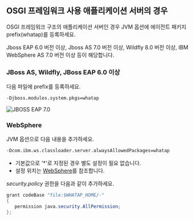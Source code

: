 ## OSGI 프레임워크 사용 애플리케이션 서버의 경우

OSGI 프레임워크 구조의 애플리케이션 서버인 경우 JVM 옵션에 에이전트 패키지 prefix(whatap)를 등록하세요.

Jboss EAP 6.0 버전 이상, Jboss AS 7.0 버전 이상, Wildfly 8.0 버전 이상, IBM WebSphere AS 7.0 버전 이상 등이 해당합니다.

### JBoss AS, Wildfly, JBoss EAP 6.0 이상

다음 파일에 prefix를 등록하세요.

```apacheconf title='$JBOSS_HOME/bin/standalone.conf(domain.conf)'
-Djboss.modules.system.pkgs=whatap
```

![JBOSS EAP 7.0](https://img.whatap.io/media/agent_java/install/410.png)

### WebSphere

JVM 옵션으로 다음 내용을 추가하세요.

```bash
-Dcom.ibm.ws.classloader.server.alwaysAllowedPackages=whatap
```

* 기본값으로 '*'로 지정된 경우 별도 설정이 필요 없습니다.
* 설정 위치는 [WebSphere](../../java/add-jvm-opt/websphere)를 참조합니다.

*security.policy* 권한을 다음과 같이 추가하세요.

```java title='$WEBSPHERE_HOME/properties/server.policy 또는 $WEBSPHERE_PROFILE_HOME/properties/server.policy'
grant codeBase "file:$WHATAP_HOME/-"
{
   permission java.security.AllPermission;
};
```




